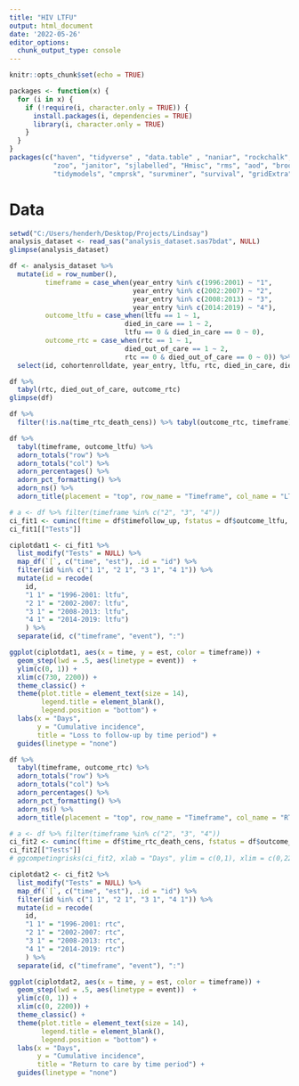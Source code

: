 ---
title: "HIV LTFU"
output: html_document
date: '2022-05-26'
editor_options: 
  chunk_output_type: console
---

```{r setup, include=FALSE}
knitr::opts_chunk$set(echo = TRUE)
```

```{r}
packages <- function(x) {
  for (i in x) {
    if (!require(i, character.only = TRUE)) {
      install.packages(i, dependencies = TRUE)
      library(i, character.only = TRUE)
    }
  }
}
packages(c("haven", "tidyverse" , "data.table" , "naniar", "rockchalk", "lubridate", 
           "zoo", "janitor", "sjlabelled", "Hmisc", "rms", "aod", "broom", 
           "tidymodels", "cmprsk", "survminer", "survival", "gridExtra"))
```

# **Data**

```{r}
setwd("C:/Users/henderh/Desktop/Projects/Lindsay")
analysis_dataset <- read_sas("analysis_dataset.sas7bdat", NULL)
glimpse(analysis_dataset)
```

```{r}
df <- analysis_dataset %>%
  mutate(id = row_number(),
         timeframe = case_when(year_entry %in% c(1996:2001) ~ "1",
                               year_entry %in% c(2002:2007) ~ "2",
                               year_entry %in% c(2008:2013) ~ "3",
                               year_entry %in% c(2014:2019) ~ "4"),
         outcome_ltfu = case_when(ltfu == 1 ~ 1,
                             died_in_care == 1 ~ 2,
                             ltfu == 0 & died_in_care == 0 ~ 0),
         outcome_rtc = case_when(rtc == 1 ~ 1,
                             died_out_of_care == 1 ~ 2,
                             rtc == 0 & died_out_of_care == 0 ~ 0)) %>%
  select(id, cohortenrolldate, year_entry, ltfu, rtc, died_in_care, died_out_of_care, timefollow_up, timeframe, outcome_ltfu, outcome_rtc, time_rtc_death_cens)

df %>%
  tabyl(rtc, died_out_of_care, outcome_rtc)
glimpse(df)

df %>%
  filter(!is.na(time_rtc_death_cens)) %>% tabyl(outcome_rtc, timeframe)
```

```{r}
df %>% 
  tabyl(timeframe, outcome_ltfu) %>%
  adorn_totals("row") %>%
  adorn_totals("col") %>%
  adorn_percentages() %>%
  adorn_pct_formatting() %>%
  adorn_ns() %>%
  adorn_title(placement = "top", row_name = "Timeframe", col_name = "LTFU")

# a <- df %>% filter(timeframe %in% c("2", "3", "4"))
ci_fit1 <- cuminc(ftime = df$timefollow_up, fstatus = df$outcome_ltfu, cencode = 0, group = df$timeframe)
ci_fit1[["Tests"]]

ciplotdat1 <- ci_fit1 %>% 
  list_modify("Tests" = NULL) %>% 
  map_df(`[`, c("time", "est"), .id = "id") %>% 
  filter(id %in% c("1 1", "2 1", "3 1", "4 1")) %>% 
  mutate(id = recode(
    id, 
    "1 1" = "1996-2001: ltfu", 
    "2 1" = "2002-2007: ltfu",
    "3 1" = "2008-2013: ltfu",
    "4 1" = "2014-2019: ltfu")
    ) %>% 
  separate(id, c("timeframe", "event"), ":")

ggplot(ciplotdat1, aes(x = time, y = est, color = timeframe)) +
  geom_step(lwd = .5, aes(linetype = event))  +
  ylim(c(0, 1)) +
  xlim(c(730, 2200)) +
  theme_classic() +
  theme(plot.title = element_text(size = 14),
        legend.title = element_blank(),
        legend.position = "bottom") +
  labs(x = "Days", 
       y = "Cumulative incidence",
       title = "Loss to follow-up by time period") +
  guides(linetype = "none")
```

```{r}
df %>% 
  tabyl(timeframe, outcome_rtc) %>%
  adorn_totals("row") %>%
  adorn_totals("col") %>%
  adorn_percentages() %>%
  adorn_pct_formatting() %>%
  adorn_ns() %>%
  adorn_title(placement = "top", row_name = "Timeframe", col_name = "RTC")

# a <- df %>% filter(timeframe %in% c("2", "3", "4"))
ci_fit2 <- cuminc(ftime = df$time_rtc_death_cens, fstatus = df$outcome_rtc, cencode = 0, group = df$timeframe)
ci_fit2[["Tests"]]
# ggcompetingrisks(ci_fit2, xlab = "Days", ylim = c(0,1), xlim = c(0,2200), multiple_panels = FALSE)

ciplotdat2 <- ci_fit2 %>% 
  list_modify("Tests" = NULL) %>% 
  map_df(`[`, c("time", "est"), .id = "id") %>% 
  filter(id %in% c("1 1", "2 1", "3 1", "4 1")) %>% 
  mutate(id = recode(
    id, 
    "1 1" = "1996-2001: rtc", 
    "2 1" = "2002-2007: rtc",
    "3 1" = "2008-2013: rtc",
    "4 1" = "2014-2019: rtc")
    ) %>% 
  separate(id, c("timeframe", "event"), ":")

ggplot(ciplotdat2, aes(x = time, y = est, color = timeframe)) +
  geom_step(lwd = .5, aes(linetype = event))  +
  ylim(c(0, 1)) +
  xlim(c(0, 2200)) +
  theme_classic() +
  theme(plot.title = element_text(size = 14),
        legend.title = element_blank(),
        legend.position = "bottom") +
  labs(x = "Days", 
       y = "Cumulative incidence",
       title = "Return to care by time period") +
  guides(linetype = "none")
```









